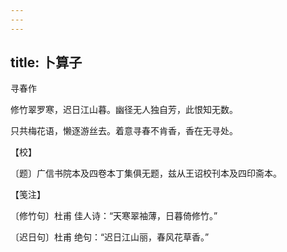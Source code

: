 ```yaml
---
---
---
```

title: 卜算子
---



寻春作





修竹翠罗寒，迟日江山暮。幽径无人独自芳，此恨知无数。

只共梅花语，懒逐游丝去。着意寻春不肯香，香在无寻处。





【校】


〔题〕广信书院本及四卷本丁集俱无题，兹从王诏校刊本及四印斋本。





【笺注】


〔修竹句〕杜甫 佳人诗：“天寒翠袖薄，日暮倚修竹。”

〔迟日句〕杜甫 绝句：“迟日江山丽，春风花草香。”